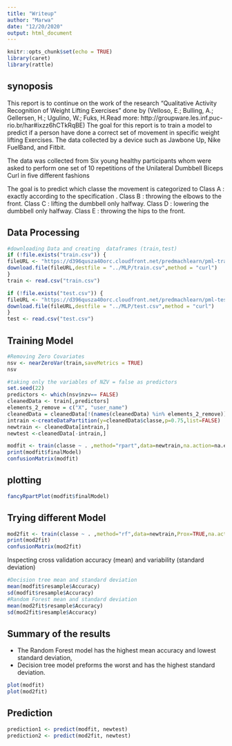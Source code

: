 ```yaml
---
title: "Writeup"
author: "Marwa"
date: "12/20/2020"
output: html_document
---
```


```r
knitr::opts_chunk$set(echo = TRUE)
library(caret)
library(rattle)
```
## synoposis 

This report is to continue on the work of the research "Qualitative Activity Recognition of Weight Lifting Exercises" done by (Velloso, E.; Bulling, A.; Gellersen, H.; Ugulino, W.; Fuks, H.Read more: http://groupware.les.inf.puc-rio.br/har#ixzz6hCTkRqBE)
The goal for this report is to train a model to predict if a person have done a correct set of movement in specific weight lifting Exercises.
The data collected by a device such as Jawbone Up, Nike FuelBand, and Fitbit.

The data was collected from Six young healthy participants whom were asked to perform one set of 10 repetitions of the Unilateral Dumbbell Biceps Curl in five different fashions


The goal is to predict which classe the movement is categorized to 
Class A : exactly according to the specification .
Class B : throwing the elbows to the front.
Class C : lifting the dumbbell only halfway.
Class D : lowering the dumbbell only halfway.
Class E : throwing the hips to the front.


## Data Processing

```r
#downloading Data and creating  dataframes (train,test)
if (!file.exists("train.csv")) {
fileURL <- "https://d396qusza40orc.cloudfront.net/predmachlearn/pml-training.csv"
download.file(fileURL,destfile = "../MLP/train.csv",method = "curl")
}
train <- read.csv("train.csv")

if (!file.exists("test.csv")) {
fileURL <- "https://d396qusza40orc.cloudfront.net/predmachlearn/pml-testing.csv"
download.file(fileURL,destfile = "../MLP/test.csv",method = "curl")
}
test <- read.csv("test.csv")

```

## Training Model

```r
#Removing Zero Covariates 
nsv <- nearZeroVar(train,saveMetrics = TRUE)
nsv

#taking only the variables of NZV = false as predictors
set.seed(22)
predictors <- which(nsv$nzv== FALSE)
cleanedData <- train[,predictors]
elements_2_remove = c("X", "user_name")
cleanedData = cleanedData[!(names(cleanedData) %in% elements_2_remove)]
intrain <-createDataPartition(y=cleanedData$classe,p=0.75,list=FALSE)
newtrain <- cleanedData[intrain,]
newtest <-cleanedData[-intrain,]

modfit <- train(classe ~ . ,method="rpart",data=newtrain,na.action=na.exclude)
print(modfit$finalModel)
confusionMatrix(modfit)

```

## plotting
```r
fancyRpartPlot(modfit$finalModel)
```
## Trying different Model
```r
mod2fit <- train(classe ~ . ,method="rf",data=newtrain,Prox=TRUE,na.action=na.exclude)
print(mod2fit)
confusionMatrix(mod2fit)
```
Inspecting cross validation accuracy (mean) and variability (standard deviation)
```r
#Decision tree mean and standard deviation
mean(modfit$resample$Accuracy)
sd(modfit$resample$Accuracy)
#Random Forest mean and standard deviation
mean(mod2fit$resample$Accuracy)
sd(mod2fit$resample$Accuracy)
```
## Summary of the results

- The Random Forest model has the highest mean accuracy and lowest standard deviation,
- Decision tree model preforms the worst and has the highest standard deviation.

```r
plot(modfit)
plot(mod2fit)
```

## Prediction

```r
prediction1 <- predict(modfit, newtest)
prediction2 <- predict(mod2fit, newtest)

```